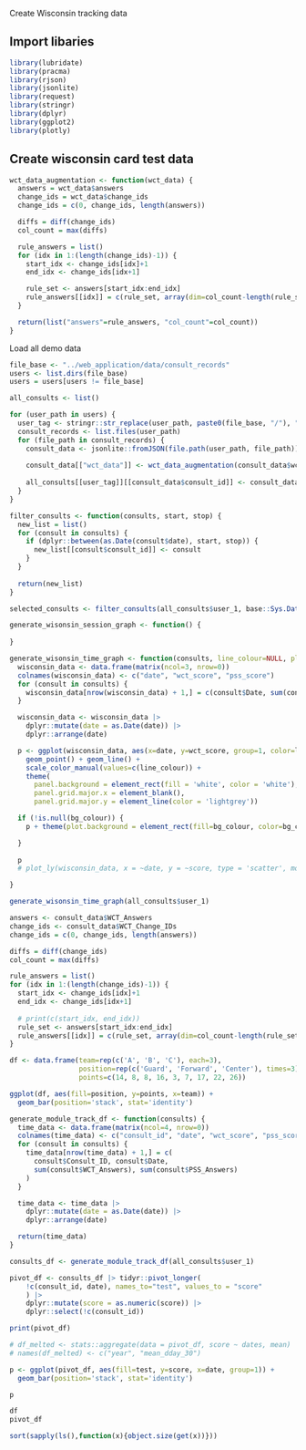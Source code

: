 Create Wisconsin tracking data

## Import libaries

```r
library(lubridate)
library(pracma)
library(rjson)
library(jsonlite)
library(request)
library(stringr)
library(dplyr)
library(ggplot2)
library(plotly)
```

## Create wisconsin card test data

```r
wct_data_augmentation <- function(wct_data) {
  answers = wct_data$answers
  change_ids = wct_data$change_ids
  change_ids = c(0, change_ids, length(answers))

  diffs = diff(change_ids)
  col_count = max(diffs)

  rule_answers = list()
  for (idx in 1:(length(change_ids)-1)) {
    start_idx <- change_ids[idx]+1
    end_idx <- change_ids[idx+1]

    rule_set <- answers[start_idx:end_idx]
    rule_answers[[idx]] = c(rule_set, array(dim=col_count-length(rule_set)))
  }

  return(list("answers"=rule_answers, "col_count"=col_count))
}
```

Load all demo data

```r
file_base <- "../web_application/data/consult_records"
users <- list.dirs(file_base)
users = users[users != file_base]

all_consults <- list()

for (user_path in users) {
  user_tag <- stringr::str_replace(user_path, paste0(file_base, "/"), "")
  consult_records <- list.files(user_path)
  for (file_path in consult_records) {
    consult_data <- jsonlite::fromJSON(file.path(user_path, file_path))
    
    consult_data[["wct_data"]] <- wct_data_augmentation(consult_data$wct_data)
    
    all_consults[[user_tag]][[consult_data$consult_id]] <- consult_data
  }
}
```

```r
filter_consults <- function(consults, start, stop) {
  new_list = list()
  for (consult in consults) {
    if (dplyr::between(as.Date(consult$date), start, stop)) {
      new_list[[consult$consult_id]] <- consult
    }
  }
  
  return(new_list)
}

selected_consults <- filter_consults(all_consults$user_1, base::Sys.Date() - lubridate::weeks(4), base::Sys.Date())
```

```r
generate_wisonsin_session_graph <- function() {
  
}

generate_wisonsin_time_graph <- function(consults, line_colour=NULL, plot_colour=NULL, bg_colour=NULL) {
  wisconsin_data <- data.frame(matrix(ncol=3, nrow=0))
  colnames(wisconsin_data) <- c("date", "wct_score", "pss_score")
  for (consult in consults) {
    wisconsin_data[nrow(wisconsin_data) + 1,] = c(consult$Date, sum(consult$WCT_Answers), sum(consult$PSS_Answers))
  }

  wisconsin_data <- wisconsin_data |>
    dplyr::mutate(date = as.Date(date)) |>
    dplyr::arrange(date)

  p <- ggplot(wisconsin_data, aes(x=date, y=wct_score, group=1, color=line_colour)) + xlab("Date") +
    geom_point() + geom_line() +
    scale_color_manual(values=c(line_colour)) +
    theme(
      panel.background = element_rect(fill = 'white', color = 'white'),
      panel.grid.major.x = element_blank(),
      panel.grid.major.y = element_line(color = 'lightgrey'))

  if (!is.null(bg_colour)) {
    p + theme(plot.background = element_rect(fill=bg_colour, color=bg_colour))

  }
  
  p
  # plot_ly(wisconsin_data, x = ~date, y = ~score, type = 'scatter', mode = 'lines+markers')

}

generate_wisonsin_time_graph(all_consults$user_1)
```

```r
answers <- consult_data$WCT_Answers
change_ids <- consult_data$WCT_Change_IDs
change_ids = c(0, change_ids, length(answers))

diffs = diff(change_ids)
col_count = max(diffs)

rule_answers = list()
for (idx in 1:(length(change_ids)-1)) {
  start_idx <- change_ids[idx]+1
  end_idx <- change_ids[idx+1]
  
  # print(c(start_idx, end_idx))
  rule_set <- answers[start_idx:end_idx]
  rule_answers[[idx]] = c(rule_set, array(dim=col_count-length(rule_set)))
}
```

```r
df <- data.frame(team=rep(c('A', 'B', 'C'), each=3),
                 position=rep(c('Guard', 'Forward', 'Center'), times=3),
                 points=c(14, 8, 8, 16, 3, 7, 17, 22, 26))

ggplot(df, aes(fill=position, y=points, x=team)) + 
  geom_bar(position='stack', stat='identity')
```

```r

generate_module_track_df <- function(consults) {
  time_data <- data.frame(matrix(ncol=4, nrow=0))
  colnames(time_data) <- c("consult_id", "date", "wct_score", "pss_score")
  for (consult in consults) {
    time_data[nrow(time_data) + 1,] = c(
      consult$Consult_ID, consult$Date,
      sum(consult$WCT_Answers), sum(consult$PSS_Answers)
    )
  }

  time_data <- time_data |>
    dplyr::mutate(date = as.Date(date)) |>
    dplyr::arrange(date)

  return(time_data)
}

consults_df <- generate_module_track_df(all_consults$user_1)
```

```r
pivot_df <- consults_df |> tidyr::pivot_longer(
    !c(consult_id, date), names_to="test", values_to = "score"
    ) |>
    dplyr::mutate(score = as.numeric(score)) |> 
    dplyr::select(!c(consult_id))

print(pivot_df)

# df_melted <- stats::aggregate(data = pivot_df, score ~ dates, mean)
# names(df_melted) <- c("year", "mean_dday_30")

p <- ggplot(pivot_df, aes(fill=test, y=score, x=date, group=1)) +
  geom_bar(position='stack', stat='identity')

p
```

```r
df
pivot_df
```

```r
sort(sapply(ls(),function(x){object.size(get(x))})) 
```
